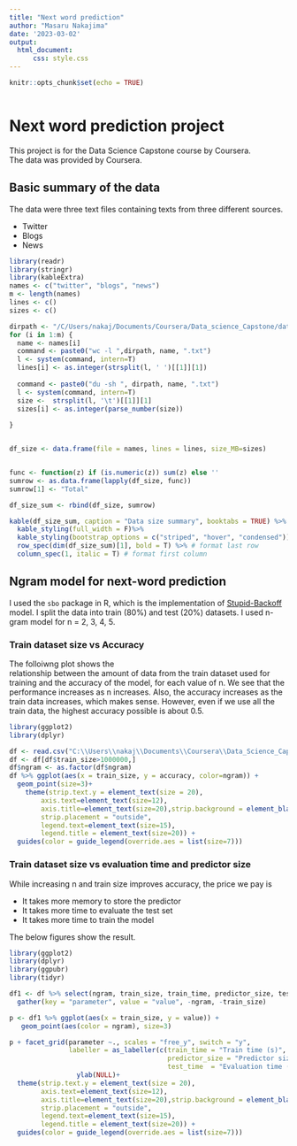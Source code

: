 ```yaml
---
title: "Next word prediction"
author: "Masaru Nakajima"
date: '2023-03-02'
output: 
  html_document:
      css: style.css
---
```




```r
knitr::opts_chunk$set(echo = TRUE)



```



# Next word prediction project
This project is for the Data Science Capstone course by Coursera.  
The data was provided by Coursera.

## Basic summary of the data

The data were three text files containing texts from three different sources.  

- Twitter
- Blogs
- News


```r
library(readr)
library(stringr)
library(kableExtra)
names <- c("twitter", "blogs", "news")
m <- length(names)
lines <- c()
sizes <- c()

dirpath <- "/C/Users/nakaj/Documents/Coursera/Data_science_Capstone/data/final/en_US/en_US."
for (i in 1:m) {
  name <- names[i]
  command <- paste0("wc -l ",dirpath, name, ".txt")
  l <- system(command, intern=T)
  lines[i] <- as.integer(strsplit(l, ' ')[[1]][1])
  
  command <- paste0("du -sh ", dirpath, name, ".txt")
  l <- system(command, intern=T)
  size <-  strsplit(l, '\t')[[1]][1]
  sizes[i] <- as.integer(parse_number(size))
  
}


df_size <- data.frame(file = names, lines = lines, size_MB=sizes)


func <- function(z) if (is.numeric(z)) sum(z) else '' 
sumrow <- as.data.frame(lapply(df_size, func))
sumrow[1] <- "Total"

df_size_sum <- rbind(df_size, sumrow)

kable(df_size_sum, caption = "Data size summary", booktabs = TRUE) %>%
  kable_styling(full_width = F)%>%
  kable_styling(bootstrap_options = c("striped", "hover", "condensed")) %>%
  row_spec(dim(df_size_sum)[1], bold = T) %>% # format last row
  column_spec(1, italic = T) # format first column

```

## Ngram model for next-word prediction

I used the `sbo` package in R, which is the implementation of [Stupid-Backoff](https://aclanthology.org/D07-1090/) 
model. I split the data into train (80%) and test (20%) datasets. I used n-gram model for n = 2, 3, 4, 5. 

### Train dataset size vs Accuracy

The folloiwng plot shows the  
relationship between the amount of data from the train dataset used for  
training and the accuracy of the model, for each value of n. We see that the  
performance increases as n increases. Also, the accuracy increases as the  
train data increases, which makes sense. However, even if we use all the  
train data, the highest accuracy possible is about 0.5.

```r
library(ggplot2)
library(dplyr)

df <- read.csv("C:\\Users\\nakaj\\Documents\\Coursera\\Data_Science_Capstone\\next_word\\sbo_eval_result.csv")
df <- df[df$train_size>1000000,]
df$ngram <- as.factor(df$ngram)
df %>% ggplot(aes(x = train_size, y = accuracy, color=ngram)) + 
  geom_point(size=3)+
    theme(strip.text.y = element_text(size = 20),
        axis.text=element_text(size=12), 
        axis.title=element_text(size=20),strip.background = element_blank(), # remove the background
        strip.placement = "outside", 
        legend.text=element_text(size=15),
        legend.title = element_text(size=20)) +
  guides(color = guide_legend(override.aes = list(size=7)))
```

### Train dataset size vs evaluation time and predictor size

While increasing n and train size improves accuracy, the price we pay is

- It takes more memory to store the predictor
- It takes more time to evaluate the test set
- It takes more time to train the model

The below figures show the result.

```r
library(ggplot2)
library(dplyr)
library(ggpubr)
library(tidyr)

df1 <- df %>% select(ngram, train_size, train_time, predictor_size, test_time) %>%
  gather(key = "parameter", value = "value", -ngram, -train_size)

p <- df1 %>% ggplot(aes(x = train_size, y = value)) + 
   geom_point(aes(color = ngram), size=3) 

p + facet_grid(parameter ~., scales = "free_y", switch = "y",
               labeller = as_labeller(c(train_time = "Train time (s)", 
                                        predictor_size = "Predictor size (MB)",
                                        test_time  = "Evaluation time (s)"))) +
                 ylab(NULL)+
  theme(strip.text.y = element_text(size = 20),
        axis.text=element_text(size=12), 
        axis.title=element_text(size=20),strip.background = element_blank(), # remove the background
        strip.placement = "outside", 
        legend.text=element_text(size=15),
        legend.title = element_text(size=20)) +
  guides(color = guide_legend(override.aes = list(size=7)))


```
<!-- ## R Markdown -->

<!-- This is an R Markdown document. Markdown is a simple formatting syntax for authoring HTML, PDF, and MS Word documents. For more details on using R Markdown see <http://rmarkdown.rstudio.com>. -->

<!-- When you click the **Knit** button a document will be generated that includes both content as well as the output of any embedded R code chunks within the document. You can embed an R code chunk like this: -->

<!-- ```{r cars} -->
<!-- summary(cars) -->
<!-- ``` -->

<!-- ## Including Plots -->

<!-- You can also embed plots, for example: -->

<!-- ```{r pressure, echo=FALSE} -->
<!-- plot(pressure) -->
<!-- ``` -->

<!-- Note that the `echo = FALSE` parameter was added to the code chunk to prevent printing of the R code that generated the plot. -->
